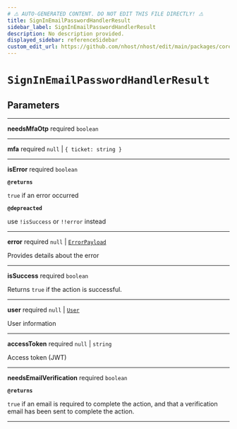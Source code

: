 ```yaml
---
# ⚠️ AUTO-GENERATED CONTENT. DO NOT EDIT THIS FILE DIRECTLY! ⚠️
title: SignInEmailPasswordHandlerResult
sidebar_label: SignInEmailPasswordHandlerResult
description: No description provided.
displayed_sidebar: referenceSidebar
custom_edit_url: https://github.com/nhost/nhost/edit/main/packages/core/src/promises/signInEmailPassword.ts#L10
---
```


# `SignInEmailPasswordHandlerResult`

## Parameters

---

**<span className="parameter-name">needsMfaOtp</span>** <span className="optional-status">required</span> `boolean`

---

**<span className="parameter-name">mfa</span>** <span className="optional-status">required</span> `null` | `{ ticket: string }`

---

**<span className="parameter-name">isError</span>** <span className="optional-status">required</span> `boolean`

**`@returns`**

`true` if an error occurred

**`@depreacted`**

use `!isSuccess` or `!!error` instead

---

**<span className="parameter-name">error</span>** <span className="optional-status">required</span> `null` | [`ErrorPayload`](/reference/docgen/javascript/auth/types/error-payload)

Provides details about the error

---

**<span className="parameter-name">isSuccess</span>** <span className="optional-status">required</span> `boolean`

Returns `true` if the action is successful.

---

**<span className="parameter-name">user</span>** <span className="optional-status">required</span> `null` | [`User`](/reference/docgen/javascript/auth/types/user)

User information

---

**<span className="parameter-name">accessToken</span>** <span className="optional-status">required</span> `null` | `string`

Access token (JWT)

---

**<span className="parameter-name">needsEmailVerification</span>** <span className="optional-status">required</span> `boolean`

**`@returns`**

`true` if an email is required to complete the action, and that a verification email has been sent to complete the action.

---
